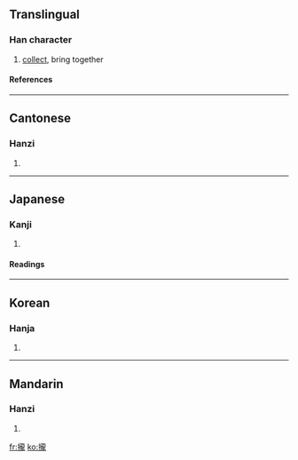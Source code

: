 {{see|拢}}

==Translingual==
===Han character===
{{Han char|rn=64|rad=手|as=16|sn=19|four=5101<sub>1</sub>|canj=手卜月心 (QYBP)}}
# [[collect]], bring together
====References====
{{Han ref|kx=0462.380|dkj=12967|dj=0811.380|hdz=31983.120|uh=650F|ud=25871|bh=C36C|bd=50028}}

----
==Cantonese==
===Hanzi===
{{yue-hanzi|jyut=|y=lung5}}
# {{defn|Cantonese}}

----
==Japanese==
===Kanji===
{{ja-kanji|grade=|rs=手16}}
# {{defn|Japanese}} 
====Readings====
{{ja-readings|on=[[ろう]] (rō), [[る]] (ru)|kun=[[とる]] (toru)}}

----
==Korean==
===Hanja===
{{ko-hanja|hangeul=[[롱]]>[[농]]|eumhun=|rv=rong>nong|mr=rong>nong|y=long>nong}}
# {{defn|Korean}}

----
==Mandarin==
===Hanzi===
{{cmn-hanzi|sim=拢|pin=[[lǒng]] (long3)|wg=lung<sup>3</sup>}}
# {{defn|Mandarin}}

[[fr:攏]]
[[ko:攏]]